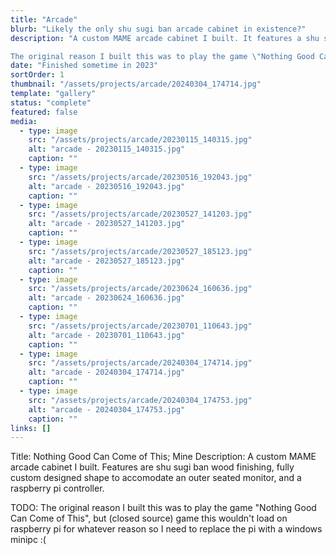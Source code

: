```yaml
---
title: "Arcade"
blurb: "Likely the only shu sugi ban arcade cabinet in existence?"
description: "A custom MAME arcade cabinet I built. It features a shu sugi ban wood finishing, fully custom designed shape to accomodate an outer seated monitor and LED strip accent lighting, and a raspberry pi controller.

The original reason I built this was to play the game \"Nothing Good Can Come of This\", but this (closed source) game this wouldn't load on raspberry pi for whatever reason so I need to replace the pi with a windows minipc :("
date: "Finished sometime in 2023"
sortOrder: 1
thumbnail: "/assets/projects/arcade/20240304_174714.jpg"
template: "gallery"
status: "complete"
featured: false
media: 
  - type: image
    src: "/assets/projects/arcade/20230115_140315.jpg"
    alt: "arcade - 20230115_140315.jpg"
    caption: ""
  - type: image
    src: "/assets/projects/arcade/20230516_192043.jpg"
    alt: "arcade - 20230516_192043.jpg"
    caption: ""
  - type: image
    src: "/assets/projects/arcade/20230527_141203.jpg"
    alt: "arcade - 20230527_141203.jpg"
    caption: ""
  - type: image
    src: "/assets/projects/arcade/20230527_185123.jpg"
    alt: "arcade - 20230527_185123.jpg"
    caption: ""
  - type: image
    src: "/assets/projects/arcade/20230624_160636.jpg"
    alt: "arcade - 20230624_160636.jpg"
    caption: ""
  - type: image
    src: "/assets/projects/arcade/20230701_110643.jpg"
    alt: "arcade - 20230701_110643.jpg"
    caption: ""
  - type: image
    src: "/assets/projects/arcade/20240304_174714.jpg"
    alt: "arcade - 20240304_174714.jpg"
    caption: ""
  - type: image
    src: "/assets/projects/arcade/20240304_174753.jpg"
    alt: "arcade - 20240304_174753.jpg"
    caption: ""
links: []
---
```


Title: Nothing Good Can Come of This; Mine
Description: A custom MAME arcade cabinet I built. Features are shu sugi ban wood finishing, fully custom designed shape to accomodate an outer seated monitor, and a raspberry pi controller.

TODO: The original reason I built this was to play the game "Nothing Good Can Come of This", but (closed source) game this wouldn't load on raspberry pi for whatever reason so I need to replace the pi with a windows minipc :(
